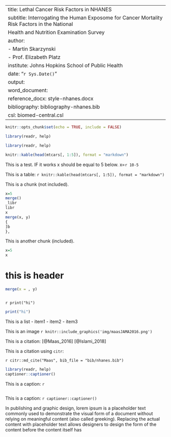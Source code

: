 
---
title: Lethal Cancer Risk Factors in NHANES
subtitle: Interrogating the Human Exposome for Cancer Mortality Risk Factors in the National
Health and Nutrition Examination Survey
author:
- Martin Skarzynski
- Prof. Elizabeth Platz
institute: Johns Hopkins School of Public Health
date: "`r Sys.Date()`"
output:
  word_document:
    reference_docx: style-nhanes.docx
bibliography: bibliography-nhanes.bib
csl: biomed-central.csl
---

```r
knitr::opts_chunk$set(echo = TRUE, include = FALSE)

```

```r
library(readr, help)
```

```r
library(readr, help)

knitr::kable(head(mtcars[, 1:5]), format = "markdown")
```

This is a test.
IF it works x should be equal to 5 below.
x=`r 10-5`

This is a table:
`r knitr::kable(head(mtcars[, 1:5]), format = "markdown")`

This is a chunk (not included).
```r
x=5
merge()
_libr
libr
x
merge(x, y)
{
]b
},
```

This is another chunk (included).

```r
x=5
x
```

# this is header
```r
merge(x = , y)
```

```r

```

`r print("hi")`

```r
print("hi")
```


This is a list
- item1
- item2
- item3

This is an image
`r knitr::include_graphics('img/maasJAMA2016.png')`

This is a citation:
[@Maas_2016]
[@Islami_2018]

This is a citation using `citr`:

`r citr::md_cite("Maas", bib_file = "bib/nhanes.bib")`

```r
library(readr, help)
captioner::captioner()
```

This is a caption:
`r `
```r
```
This is a caption:
`r captioner::captioner()`

In publishing and graphic design, lorem ipsum is a placeholder text commonly used to demonstrate the visual form of a document without relying on meaningful content (also called greeking). Replacing the actual content with placeholder text allows designers to design the form of the content before the content itself has



